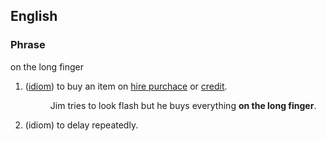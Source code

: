 ==English==
===Phrase===
on the long finger
# ([[idiom]]) to buy an item on [[hire purchace]] or [[credit]].
#: Jim tries to look flash but he buys everything '''on the long finger'''.
# (idiom) to delay repeatedly.